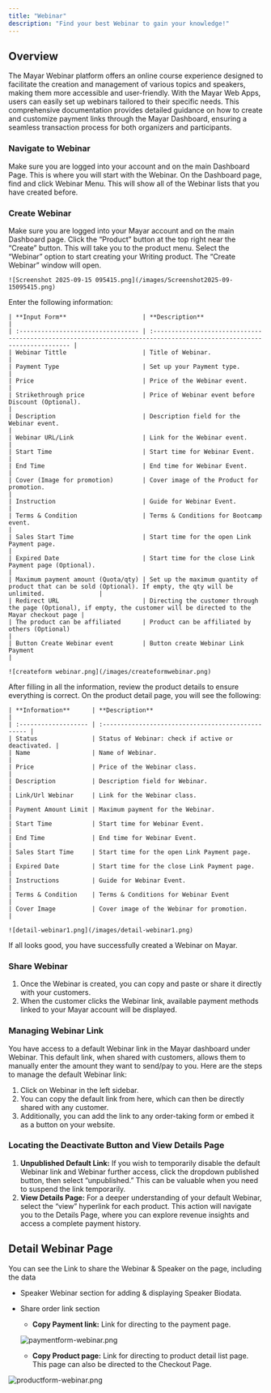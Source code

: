 ```yaml
---
title: "Webinar"
description: "Find your best Webinar to gain your knowledge!"
---
```


## Overview

The Mayar Webinar platform offers an online course experience designed to facilitate the creation and management of various topics and speakers, making them more accessible and user-friendly. With the Mayar Web Apps, users can easily set up webinars tailored to their specific needs. This comprehensive documentation provides detailed guidance on how to create and customize payment links through the Mayar Dashboard, ensuring a seamless transaction process for both organizers and participants.

### Navigate to Webinar

<Steps>
  <Step title="Log in to your Mayar Dashboard">
    Make sure you are logged into your account and on the main Dashboard Page. This is where you will start with the Webinar.
  </Step>
  <Step title="From the Sidebar menu, click on Webinar">
    On the Dashboard page, find and click Webinar Menu. This will show all of the Webinar lists that you have created before.
  </Step>
</Steps>

### Create Webinar

<Steps>
  <Step title="Go to Dashboard">
    Make sure you are logged into your Mayar account and on the main Dashboard page.
  </Step>
  <Step title="Access the Product Menu">
    Click the “Product” button at the top right near the “Create” button. This will take you to the product menu.
  </Step>
  <Step title="Choose Product Type">
    Select the “Webinar” option to start creating your Writing product. The “Create Webinar” window will open.

    ![Screenshot 2025-09-15 095415.png](/images/Screenshot2025-09-15095415.png)
  </Step>
  <Step title="Fill in Product Details">
    Enter the following information:

    | **Input Form**                     | **Description**                                                                                                        |
    | :--------------------------------- | :--------------------------------------------------------------------------------------------------------------------- |
    | Webinar Tittle                     | Title of Webinar.                                                                                                      |
    | Payment Type                       | Set up your Payment type.                                                                                              |
    | Price                              | Price of the Webinar event.                                                                                            |
    | Strikethrough price                | Price of Webinar event before Discount (Optional).                                                                     |
    | Description                        | Description field for the Webinar event.                                                                               |
    | Webinar URL/Link                   | Link for the Webinar event.                                                                                            |
    | Start Time                         | Start time for Webinar Event.                                                                                          |
    | End Time                           | End time for Webinar Event.                                                                                            |
    | Cover (Image for promotion)        | Cover image of the Product for promotion.                                                                              |
    | Instruction                        | Guide for Webinar Event.                                                                                               |
    | Terms & Condition                  | Terms & Conditions for Bootcamp event.                                                                                 |
    | Sales Start Time                   | Start time for the open Link Payment page.                                                                             |
    | Expired Date                       | Start time for the close Link Payment page (Optional).                                                                 |
    | Maximum payment amount (Quota/qty) | Set up the maximum quantity of product that can be sold (Optional). If empty, the qty will be unlimited.               |
    | Redirect URL                       | Directing the customer through the page (Optional), if empty, the customer will be directed to the Mayar checkout page |
    | The product can be affiliated      | Product can be affiliated by others (Optional)                                                                         |
    | Button Create Webinar event        | Button create Webinar Link Payment                                                                                     |

    ![createform webinar.png](/images/createformwebinar.png)
  </Step>
  <Step title="Review and Finish">
    After filling in all the information, review the product details to ensure everything is correct. On the product detail page, you will see the following:

    | **Information**      | **Description**                                    |
    | :------------------- | :------------------------------------------------- |
    | Status               | Status of Webinar: check if active or deactivated. |
    | Name                 | Name of Webinar.                                   |
    | Price                | Price of the Webinar class.                        |
    | Description          | Description field for Webinar.                     |
    | Link/Url Webinar     | Link for the Webinar class.                        |
    | Payment Amount Limit | Maximum payment for the Webinar.                   |
    | Start Time           | Start time for Webinar Event.                      |
    | End Time             | End time for Webinar Event.                        |
    | Sales Start Time     | Start time for the open Link Payment page.         |
    | Expired Date         | Start time for the close Link Payment page.        |
    | Instructions         | Guide for Webinar Event.                           |
    | Terms & Condition    | Terms & Conditions for Webinar Event               |
    | Cover Image          | Cover image of the Webinar for promotion.          |

    ![detail-webinar1.png](/images/detail-webinar1.png)
  </Step>
</Steps>

If all looks good, you have successfully created a Webinar on Mayar.

### Share Webinar

1. Once the Webinar is created, you can copy and paste or share it directly with your customers.
2. When the customer clicks the Webinar link, available payment methods linked to your Mayar account will be displayed.

### Managing Webinar Link

You have access to a default Webinar link in the Mayar dashboard under Webinar. This default link, when shared with customers, allows them to manually enter the amount they want to send/pay to you. Here are the steps to manage the default Webinar link:

1. Click on Webinar in the left sidebar.
2. You can copy the default link from here, which can then be directly shared with any customer.
3. Additionally, you can add the link to any order-taking form or embed it as a button on your website.

### Locating the Deactivate Button and View Details Page

1. **Unpublished Default Link:** If you wish to temporarily disable the default Webinar link and Webinar further access, click the dropdown published button, then select “unpublished.” This can be valuable when you need to suspend the link temporarily.
2. **View Details Page:** For a deeper understanding of your default Webinar, select the “view” hyperlink for each product. This action will navigate you to the Details Page, where you can explore revenue insights and access a complete payment history.

## Detail Webinar Page

You can see the Link to share the Webinar & Speaker on the page, including the data

- Speaker Webinar section for adding & displaying Speaker Biodata.
- Share order link section
  - **Copy Payment link:** Link for directing to the payment page.

  ![paymentform-webinar.png](/images/paymentform-webinar.png)
  - **Copy Product page:** Link for directing to product detail list page. This page can also be directed to the Checkout Page.

![productform-webinar.png](/images/productform-webinar.png)